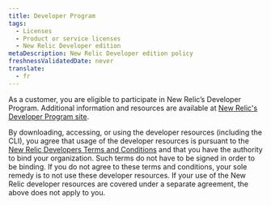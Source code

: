 ```yaml
---
title: Developer Program
tags:
  - Licenses
  - Product or service licenses
  - New Relic Developer edition
metaDescription: New Relic Developer edition policy
freshnessValidatedDate: never
translate:
  - fr
---
```


As a customer, you are eligible to participate in New Relic’s Developer Program. Additional information and resources are available at [New Relic's Developer Program site](/docs/licenses/product-or-service-licenses/new-relic-developer-edition/developer-program-resources).

By downloading, accessing, or using the developer resources (including the CLI), you agree that usage of the developer resources is pursuant to the [New Relic Developers Terms and Conditions](https://newrelic.com/termsandconditions/developers) and that you have the authority to bind your organization. Such terms do not have to be signed in order to be binding. If you do not agree to these terms and conditions, your sole remedy is to not use these developer resources. If your use of the New Relic developer resources are covered under a separate agreement, the above does not apply to you.
